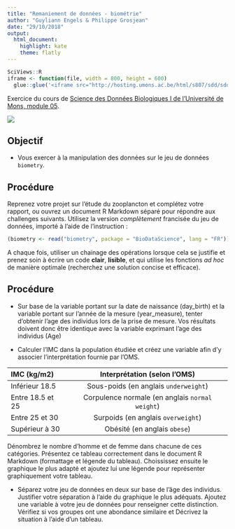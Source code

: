 ```yaml
---
title: "Remaniement de données - biométrie"
author: "Guyliann Engels & Philippe Grosjean"
date: "29/10/2018"
output: 
  html_document: 
    highlight: kate
    theme: flatly
---
```


```r
SciViews::R
iframe <- function(file, width = 800, height = 600)
  glue::glue('<iframe src="http://hosting.umons.ac.be/html/s807/sdd/sdd1_02/{file}" width="{width}" height="{height}" style="border:none;"></iframe>')
```

Exercice du cours de [Science des Données Biologiques I de l'Université de Mons, module 05](http://biodatascience-course.sciviews.org/sdd-umons/import.html).

![](../../template/biodatascience.png)


## Objectif

- Vous exercer à la manipulation des données sur le jeu de données `biometry`.


## Procédure

Reprenez votre projet sur l'étude du zooplancton et complétez votre rapport, ou ouvrez un document R Markdown séparé pour répondre aux challenges suivants. Utilisez la version *complètement* francisée du jeu de données, importé à l'aide de l'instruction :

```r
(biometry <- read("biometry", package = "BioDataScience", lang = "FR"))
```

A chaque fois, utiliser un chainage des opérations lorsque cela se justifie et prenez soin à écrire un code **clair**, **lisible**, et qui utilise les fonctions *ad hoc* de manière optimale (recherchez une solution concise et efficace).

## Procédure

- Sur base de la variable portant sur la date de naissance (day_birth) et la variable portant sur l'année de la mesure (year_measure), tenter d'obtenir l'age des individus lors de la prise de mesure. Vos résultats doivent donc être identique avec la variable exprimant l'age des individus (Age)

- Calculer l'IMC dans la population étudiée et créez une variable afin d'y associer l'interprétation fournie par l'OMS. 

|IMC (kg/m2) | Interprétation (selon l’OMS)                         |
|:----------------|:-----------------------------------------------:|
|Inférieur 18.5   | Sous-poids (en anglais `underweight`)           |
|Entre 18.5 et 25 | Corpulence normale (en anglais `normal weight`) |
|Entre 25 et 30   | Surpoids (en anglais `overweight`)              |
|Supérieur à 30   | Obésité (en anglais `obese`)                    |

Dénombrez le nombre d'homme et de femme dans chacune de ces catégories. Présentez ce tableau correctement dans le document R Markdown (formattage et légende du tableau). Choississez ensuite le graphique le plus adapté et ajoutez lui une légende pour représenter graphiquement votre tableau. 

- Séparez votre jeu de données en deux sur base de l'âge des individus. Justifier votre séparation à l'aide du graphique le plus adéquats. Ajoutez une variable à votre jeu de données pour renseigner cette distinction. Vérifiez si vos groupes ont une abondance similaire et Décrivez la situation à l'aide d'un tableau. 

